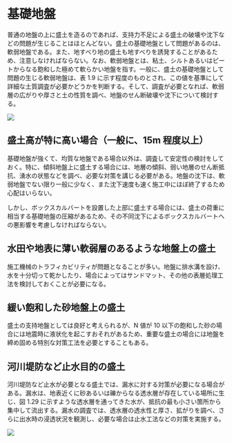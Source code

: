 
# 基礎地盤

普通の地盤の上に盛土を造るのであれば、支持力不足による盛土の破壊や沈下などの問題が生じることはほとんどない。盛土の基礎地盤として問題があるのは、軟弱地盤である。また、地すべり地の盛土も地すべりを誘発することがあるため、注意しなければならない。なお、軟弱地盤とは、粘土、シルトあるいはピートからなる飽和した極めて軟らかい地盤を指す。一般に、盛土の基礎地盤として問題の生じる軟弱地盤は、表 1.9 に示す程度のものとされ、この値を基準にして詳細な土質調査が必要かどうかを判断する。そして、調査が必要となれば、軟弱層の広がりや厚さと土の性質を調べ、地盤のせん断破壊や沈下について検討する。

![](/images/construction-management/section1/table_0109.jpg)

## 盛土高が特に高い場合（一般に、15m 程度以上）

基礎地盤が強くて、均質な地盤である場合以外は、調査して安定性の検討をしておく。特に、傾斜地盤上に盛土する場合には、地層の傾斜、弱い地層のせん断抵抗、湧水の状態などを調べ、必要な対策を講じる必要がある。地盤の沈下は、軟弱地盤でない限り一般に少なく、また沈下速度も速く施工中にほぼ終了するため心配はいらない。

しかし、ボックスカルバートを設置した上部に盛土する場合には、盛土の荷重に相当する基礎地盤の圧縮があるため、その不同沈下によるボックスカルバートへの悪影響を考慮しなければならない。

## 水田や地表に薄い軟弱層のあるような地盤上の盛土

施工機械のトラフィカビリティが問題となることが多い。地盤に排水溝を設け、水を十分切って乾かしたり、場合によってはサンドマット、その他の表層処理工法を検討しておくことが必要になる。

## 緩い飽和した砂地盤上の盛土

盛土の支持地盤としては良好と考えられるが、N 値が 10 以下の飽和した砂の場合には地震時に液状化を起こすおそれがあるため、重要な盛土の場合には地盤を締め固める特別な対策工法を必要とすることもある。

## 河川堤防など止水目的の盛土

河川堤防など止水が必要となる盛土では、漏水に対する対策が必要になる場合がある。漏水は、地表近くに砂あるいは礫からなる透水層が存在している場所に生じ、図 1.29 に示すような透水層を通ってきた水が、抵抗の最も小さい箇所から集中して流出する。漏水の調査では、透水層の透水性と厚さ、拡がりを調べ、さらに出水時の浸透状況を観測し、必要な場合は止水工法などの対策を実施する。

![](/images/construction-management/section1/0129.jpg)
